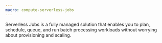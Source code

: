 ```yaml
---
macro: compute-serverless-jobs
---
```


Serverless Jobs is a fully managed solution that enables you to plan, schedule, queue, and run batch processing workloads without worrying about provisioning and scaling.